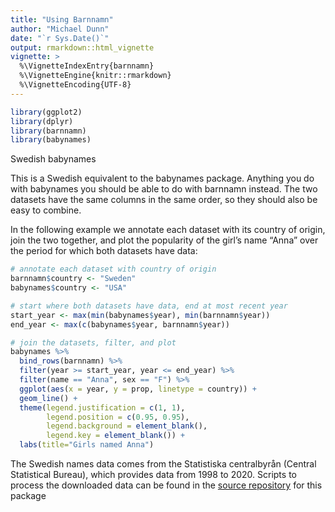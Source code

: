 ```yaml
---
title: "Using Barnnamn"
author: "Michael Dunn"
date: "`r Sys.Date()`"
output: rmarkdown::html_vignette
vignette: >
  %\VignetteIndexEntry{barnnamn}
  %\VignetteEngine{knitr::rmarkdown}
  %\VignetteEncoding{UTF-8}
---
```


```r
library(ggplot2)
library(dplyr)
library(barnnamn)
library(babynames)
```

Swedish babynames

This is a Swedish equivalent to the babynames package. Anything you do with babynames you should be able to do with barnnamn instead. The two datasets have the same columns in the same order, so they should also be easy to combine.

In the following example we annotate each dataset with its country of origin, join the two together, and plot the popularity of the girl's name "Anna" over the period for which both datasets have data:

```R
# annotate each dataset with country of origin
barnnamn$country <- "Sweden"
babynames$country <- "USA"

# start where both datasets have data, end at most recent year
start_year <- max(min(babynames$year), min(barnnamn$year))
end_year <- max(c(babynames$year, barnnamn$year))

# join the datasets, filter, and plot
babynames %>%
  bind_rows(barnnamn) %>%
  filter(year >= start_year, year <= end_year) %>%
  filter(name == "Anna", sex == "F") %>%
  ggplot(aes(x = year, y = prop, linetype = country)) +
  geom_line() +
  theme(legend.justification = c(1, 1),
        legend.position = c(0.95, 0.95),
        legend.background = element_blank(),
        legend.key = element_blank()) +
  labs(title="Girls named Anna")
```

The Swedish names data comes from the Statistiska centralbyrån (Central Statistical Bureau), which provides data from 1998 to 2020. Scripts to process the downloaded data can be found in the [source repository](https://github.com/evoling/barnnamn/) for this package 

